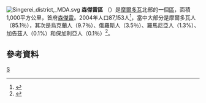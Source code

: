 {{multiple issues|
{{Expand|time=2017-02-09T11:39:10+00:00}}
{{Bare URL|time=2017-02-09T11:37:45+00:00}}
}}
[[File:Singerei_district,_MDA.svg|right]]
'''森傑雷區''' （{{lang-ro|Sîngerei}}）是[[摩爾多瓦|摩爾多瓦]]北部的一個[[摩爾多瓦行政區劃|區]]，面積1,000平方公里，首府[[森傑雷|森傑雷]]。2004年人口87,153人<ref>{{Cite web |url=http://www.statistica.md/recensamint/Toate%20recensaminteleRne_ro.xls |title=2004年人口普查 |accessdate=2011-03-10 |archive-date=2008-11-18 |archive-url=https://web.archive.org/web/20081118145747/http://www.statistica.md/recensamint/Toate%20recensaminteleRne_ro.xls |dead-url=no }}</ref>，當中大部分是摩爾多瓦人（85.1％），其次是烏克蘭人（9.7％）、俄羅斯人（3.5％）、羅馬尼亞人（1.3%）、加告茲人（0.1%）和保加利亞人（0.1％）<ref>{{Cite web |url=http://www.statistica.md/public/files/Recensamint/Recensamintul_populatiei/vol_1/6_Nationalitati_de_baza_ro.xls |title=存档副本 |accessdate=2011-03-10 |archive-date=2017-10-14 |archive-url=https://web.archive.org/web/20171014094305/http://www.statistica.md/public/files/Recensamint/Recensamintul_populatiei/vol_1/6_Nationalitati_de_baza_ro.xls |dead-url=no }}</ref>。

== 參考資料 ==
{{reflist|2}}

{{摩爾多瓦行政區劃}}
{{Authority control}}

[[Category:摩爾多瓦行政區劃|S]]